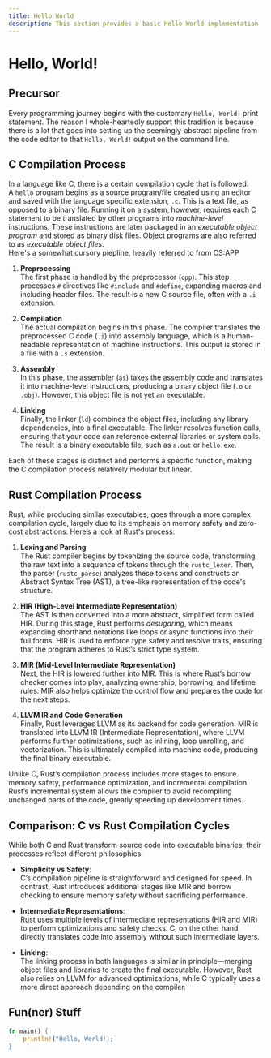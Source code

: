 ```yaml
---
title: Hello World
description: This section provides a basic Hello World implementation
---
```



# Hello, World!

## Precursor

Every programming journey begins with the customary `Hello, World!` print statement. The reason I whole-heartedly support this tradition is because there is a lot that goes into setting up the seemingly-abstract pipeline from the code editor to that `Hello, World!` output on the command line.

## C Compilation Process
In a language like C, there is a certain compilation cycle that is followed.  
A `hello` program begins as a source program/file created using an editor and saved with the language specific extension, `.c`. This is a text file, as opposed to a binary file. Running it on a system, however, requires each C statement to be translated by other programs into *machine-level* instructions. These instructions are later packaged in an *executable object program* and stored as binary disk files. Object programs are also referred to as *executable object files*.  
Here's a somewhat cursory piepline, heavily referred to from CS:APP

1. **Preprocessing**  
   The first phase is handled by the preprocessor (`cpp`). This step processes `#` directives like `#include` and `#define`, expanding macros and including header files. The result is a new C source file, often with a `.i` extension.

2. **Compilation**  
   The actual compilation begins in this phase. The compiler translates the preprocessed C code (`.i`) into assembly language, which is a human-readable representation of machine instructions. This output is stored in a file with a `.s` extension.

3. **Assembly**  
   In this phase, the assembler (`as`) takes the assembly code and translates it into machine-level instructions, producing a binary object file (`.o` or `.obj`). However, this object file is not yet an executable.

4. **Linking**  
   Finally, the linker (`ld`) combines the object files, including any library dependencies, into a final executable. The linker resolves function calls, ensuring that your code can reference external libraries or system calls. The result is a binary executable file, such as `a.out` or `hello.exe`.

Each of these stages is distinct and performs a specific function, making the C compilation process relatively modular but linear.

## Rust Compilation Process

Rust, while producing similar executables, goes through a more complex compilation cycle, largely due to its emphasis on memory safety and zero-cost abstractions. Here’s a look at Rust's process:

1. **Lexing and Parsing**  
   The Rust compiler begins by tokenizing the source code, transforming the raw text into a sequence of tokens through the `rustc_lexer`. Then, the parser (`rustc_parse`) analyzes these tokens and constructs an Abstract Syntax Tree (AST), a tree-like representation of the code's structure.

2. **HIR (High-Level Intermediate Representation)**  
   The AST is then converted into a more abstract, simplified form called HIR. During this stage, Rust performs *desugaring*, which means expanding shorthand notations like loops or async functions into their full forms. HIR is used to enforce type safety and resolve traits, ensuring that the program adheres to Rust’s strict type system.

3. **MIR (Mid-Level Intermediate Representation)**  
   Next, the HIR is lowered further into MIR. This is where Rust’s borrow checker comes into play, analyzing ownership, borrowing, and lifetime rules. MIR also helps optimize the control flow and prepares the code for the next steps.

4. **LLVM IR and Code Generation**  
   Finally, Rust leverages LLVM as its backend for code generation. MIR is translated into LLVM IR (Intermediate Representation), where LLVM performs further optimizations, such as inlining, loop unrolling, and vectorization. This is ultimately compiled into machine code, producing the final binary executable.

Unlike C, Rust’s compilation process includes more stages to ensure memory safety, performance optimization, and incremental compilation. Rust’s incremental system allows the compiler to avoid recompiling unchanged parts of the code, greatly speeding up development times.

## Comparison: C vs Rust Compilation Cycles

While both C and Rust transform source code into executable binaries, their processes reflect different philosophies:

- **Simplicity vs Safety**:  
  C’s compilation pipeline is straightforward and designed for speed. In contrast, Rust introduces additional stages like MIR and borrow checking to ensure memory safety without sacrificing performance. 

- **Intermediate Representations**:  
  Rust uses multiple levels of intermediate representations (HIR and MIR) to perform optimizations and safety checks. C, on the other hand, directly translates code into assembly without such intermediate layers.

- **Linking**:  
  The linking process in both languages is similar in principle—merging object files and libraries to create the final executable. However, Rust also relies on LLVM for advanced optimizations, while C typically uses a more direct approach depending on the compiler.


## Fun(ner) Stuff
```rust
fn main() {
    println!("Hello, World!);
}
```